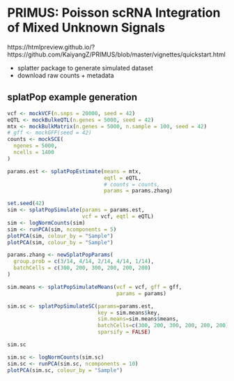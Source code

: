 
# PRIMUS: Poisson scRNA Integration of Mixed Unknown Signals

https://htmlpreview.github.io/?https://github.com/KaiyangZ/PRIMUS/blob/master/vignettes/quickstart.html

- splatter package to generate simulated dataset
- download raw counts + metadata

## splatPop example generation
```r

vcf <- mockVCF(n.snps = 20000, seed = 42)
eQTL <- mockBulkeQTL(n.genes = 5000, seed = 42)
mtx <- mockBulkMatrix(n.genes = 5000, n.sample = 100, seed = 42)
# gff <- mockGFF(seed = 42)
counts <- mockSCE(
  ngenes = 5000,
  ncells = 1400
)

params.est <- splatPopEstimate(means = mtx,
                               eqtl = eQTL,
                               # counts = counts,
                               params = params.zhang)

set.seed(42)
sim <- splatPopSimulate(params = params.est,
                        vcf = vcf, eqtl = eQTL) 
sim <- logNormCounts(sim)
sim <- runPCA(sim, ncomponents = 5)
plotPCA(sim, colour_by = "Sample")
plotPCA(sim, colour_by = "Sample")

params.zhang <- newSplatPopParams(
  group.prob = c(3/14, 4/14, 2/14, 4/14, 1/14),
  batchCells = c(300, 200, 300, 200, 200, 200)
)

sim.means <- splatPopSimulateMeans(vcf = vcf, gff = gff,
                                   params = params)

sim.sc <- splatPopSimulateSC(params=params.est, 
                             key = sim.means$key,
                             sim.means=sim.means$means, 
                             batchCells=c(300, 200, 300, 200, 200, 200), 
                             sparsify = FALSE)

sim.sc

sim.sc <- logNormCounts(sim.sc)
sim.sc <- runPCA(sim.sc, ncomponents = 10)
plotPCA(sim.sc, colour_by = "Sample")
```


